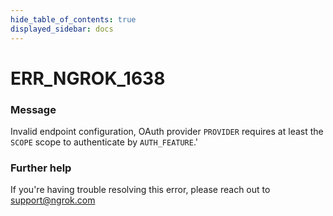 ```yaml
---
hide_table_of_contents: true
displayed_sidebar: docs
---
```



# ERR_NGROK_1638

### Message

Invalid endpoint configuration, OAuth provider `PROVIDER` requires at least the `SCOPE` scope to authenticate by `AUTH_FEATURE`.'

<ErrorDetails error="err_ngrok_1638" />

### Further help

If you're having trouble resolving this error, please reach out to [support@ngrok.com](mailto:support@ngrok.com?subject=Help%20with%20ERR_NGROK_1638)

